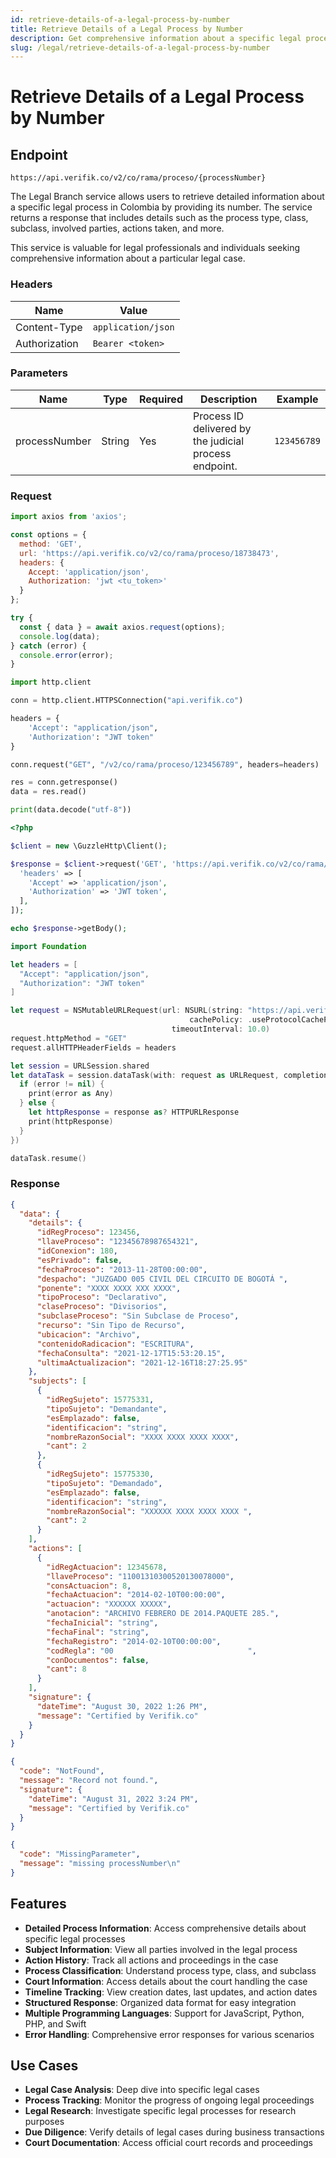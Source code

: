 ```yaml
---
id: retrieve-details-of-a-legal-process-by-number
title: Retrieve Details of a Legal Process by Number
description: Get comprehensive information about a specific legal process in Colombia using its process number
slug: /legal/retrieve-details-of-a-legal-process-by-number
---
```



# Retrieve Details of a Legal Process by Number

## Endpoint

```
https://api.verifik.co/v2/co/rama/proceso/{processNumber}
```

The Legal Branch service allows users to retrieve detailed information about a specific legal process in Colombia by providing its number. The service returns a response that includes details such as the process type, class, subclass, involved parties, actions taken, and more.

This service is valuable for legal professionals and individuals seeking comprehensive information about a particular legal case.

### Headers

| Name          | Value              |
| ------------- | ------------------ |
| Content-Type  | `application/json` |
| Authorization | `Bearer <token>`   |

### Parameters

| Name           | Type   | Required | Description                                    | Example      |
| -------------- | ------ | -------- | ---------------------------------------------- | ------------ |
| processNumber  | String | Yes      | Process ID delivered by the judicial process endpoint. | `123456789`  |

### Request

<Tabs>
  <TabItem value="javascript" label="JavaScript">

```javascript
import axios from 'axios';

const options = {
  method: 'GET',
  url: 'https://api.verifik.co/v2/co/rama/proceso/18738473',
  headers: {
    Accept: 'application/json',
    Authorization: 'jwt <tu_token>'
  }
};

try {
  const { data } = await axios.request(options);
  console.log(data);
} catch (error) {
  console.error(error);
}
```

  </TabItem>
  <TabItem value="python" label="Python">

```python
import http.client

conn = http.client.HTTPSConnection("api.verifik.co")

headers = {
    'Accept': "application/json",
    'Authorization': "JWT token"
}

conn.request("GET", "/v2/co/rama/proceso/123456789", headers=headers)

res = conn.getresponse()
data = res.read()

print(data.decode("utf-8"))
```

  </TabItem>
  <TabItem value="php" label="PHP">

```php
<?php

$client = new \GuzzleHttp\Client();

$response = $client->request('GET', 'https://api.verifik.co/v2/co/rama/proceso/123456789', [
  'headers' => [
    'Accept' => 'application/json',
    'Authorization' => 'JWT token',
  ],
]);

echo $response->getBody();
```

  </TabItem>
  <TabItem value="swift" label="Swift">

```swift
import Foundation

let headers = [
  "Accept": "application/json",
  "Authorization": "JWT token"
]

let request = NSMutableURLRequest(url: NSURL(string: "https://api.verifik.co/v2/co/rama/proceso/123456789")! as URL,
                                        cachePolicy: .useProtocolCachePolicy,
                                    timeoutInterval: 10.0)
request.httpMethod = "GET"
request.allHTTPHeaderFields = headers

let session = URLSession.shared
let dataTask = session.dataTask(with: request as URLRequest, completionHandler: { (data, response, error) -> Void in
  if (error != nil) {
    print(error as Any)
  } else {
    let httpResponse = response as? HTTPURLResponse
    print(httpResponse)
  }
})

dataTask.resume()
```

  </TabItem>
</Tabs>

### Response

<Tabs>
  <TabItem value="200" label="200">

```json
{
  "data": {
    "details": {
      "idRegProceso": 123456,
      "llaveProceso": "12345678987654321",
      "idConexion": 180,
      "esPrivado": false,
      "fechaProceso": "2013-11-28T00:00:00",
      "despacho": "JUZGADO 005 CIVIL DEL CIRCUITO DE BOGOTÁ ",
      "ponente": "XXXX XXXX XXX XXXX",
      "tipoProceso": "Declarativo",
      "claseProceso": "Divisorios",
      "subclaseProceso": "Sin Subclase de Proceso",
      "recurso": "Sin Tipo de Recurso",
      "ubicacion": "Archivo",
      "contenidoRadicacion": "ESCRITURA",
      "fechaConsulta": "2021-12-17T15:53:20.15",
      "ultimaActualizacion": "2021-12-16T18:27:25.95"
    },
    "subjects": [
      {
        "idRegSujeto": 15775331,
        "tipoSujeto": "Demandante",
        "esEmplazado": false,
        "identificacion": "string",
        "nombreRazonSocial": "XXXX XXXX XXXX XXXX",
        "cant": 2
      },
      {
        "idRegSujeto": 15775330,
        "tipoSujeto": "Demandado",
        "esEmplazado": false,
        "identificacion": "string",
        "nombreRazonSocial": "XXXXXX XXXX XXXX XXXX ",
        "cant": 2
      }
    ],
    "actions": [
      {
        "idRegActuacion": 12345678,
        "llaveProceso": "11001310300520130078000",
        "consActuacion": 8,
        "fechaActuacion": "2014-02-10T00:00:00",
        "actuacion": "XXXXXX XXXXX",
        "anotacion": "ARCHIVO FEBRERO DE 2014.PAQUETE 285.",
        "fechaInicial": "string",
        "fechaFinal": "string",
        "fechaRegistro": "2014-02-10T00:00:00",
        "codRegla": "00                              ",
        "conDocumentos": false,
        "cant": 8
      }
    ],
    "signature": {
      "dateTime": "August 30, 2022 1:26 PM",
      "message": "Certified by Verifik.co"
    }
  }
}
```

  </TabItem>
  <TabItem value="404" label="404">

```json
{
  "code": "NotFound",
  "message": "Record not found.",
  "signature": {
    "dateTime": "August 31, 2022 3:24 PM",
    "message": "Certified by Verifik.co"
  }
}
```

  </TabItem>
  <TabItem value="409" label="409">

```json
{
  "code": "MissingParameter",
  "message": "missing processNumber\n"
}
```

  </TabItem>
</Tabs>

## Features

-   **Detailed Process Information**: Access comprehensive details about specific legal processes
-   **Subject Information**: View all parties involved in the legal process
-   **Action History**: Track all actions and proceedings in the case
-   **Process Classification**: Understand process type, class, and subclass
-   **Court Information**: Access details about the court handling the case
-   **Timeline Tracking**: View creation dates, last updates, and action dates
-   **Structured Response**: Organized data format for easy integration
-   **Multiple Programming Languages**: Support for JavaScript, Python, PHP, and Swift
-   **Error Handling**: Comprehensive error responses for various scenarios

## Use Cases

- **Legal Case Analysis**: Deep dive into specific legal cases
- **Process Tracking**: Monitor the progress of ongoing legal proceedings
- **Legal Research**: Investigate specific legal processes for research purposes
- **Due Diligence**: Verify details of legal cases during business transactions
- **Court Documentation**: Access official court records and proceedings
